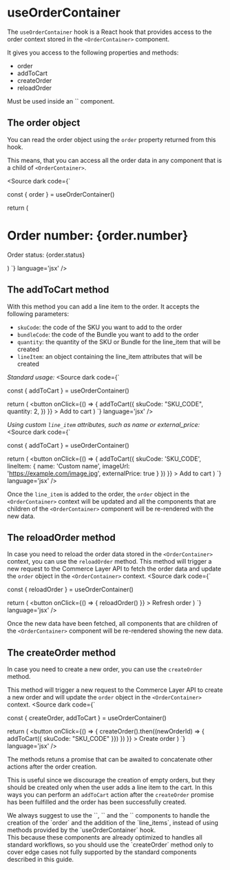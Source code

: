 
<Meta title='Hooks/useOrderContainer' />

# useOrderContainer

The `useOrderContainer` hook is a React hook that provides access to the order context stored in the `<OrderContainer>` component.

It gives you access to the following properties and methods:
- order
- addToCart
- createOrder
- reloadOrder 

<span title="Requirements" type="warning">
Must be used inside an `<OrderContainer>` component.
</span>

## The order object
You can read the order object using the `order` property returned from this hook.

This means, that you can access all the order data in any component that is a child of `<OrderContainer>`.

<Source dark code={`

const { order } = useOrderContainer()

return (
  <div>
    <h1>Order number: {order.number}</h1>
    <p>Order status: {order.status}</p>
  </div>
)
`} language='jsx' />
 
## The addToCart method
With this method you can add a line item to the order.
It accepts the following parameters:
- `skuCode`: the code of the SKU you want to add to the order
- `bundleCode`: the code of the Bundle you want to add to the order
- `quantity`: the quantity of the SKU or Bundle for the line_item that will be created
- `lineItem`: an object containing the line_item attributes that will be created


_Standard usage:_
<Source dark code={`

const { addToCart } = useOrderContainer()

return (
    <button
      onClick={() => {
        addToCart({
          skuCode: "SKU_CODE",
          quantity: 2,
        })
      }}
    >
      Add to cart
    </button>
)
`} language='jsx' />


_Using custom `line_item` attributes, such as name or external_price:_
<Source dark code={`

const { addToCart } = useOrderContainer()

return (
    <button
      onClick={() => {
        addToCart({
          skuCode: 'SKU_CODE',
          lineItem: {
            name: 'Custom name',
            imageUrl: 'https://example.com/image.jpg',
            externalPrice: true
          }
        })
      }}
    >
      Add to cart
    </button>
)
`} language='jsx' />


Once the `line_item` is added to the order, the `order` object in the `<OrderContainer>` context will be updated 
and all the components that are children of the `<OrderContainer>` component will be re-rendered with the new data.

## The reloadOrder method
In case you need to reload the order data stored in the `<OrderContainer>` context, you can use the `reloadOrder` method.
This method will trigger a new request to the Commerce Layer API to fetch the order data and update the `order` object in the `<OrderContainer>` context.
<Source dark code={`

const { reloadOrder } = useOrderContainer()

return (
    <button
      onClick={() => {
        reloadOrder()
      }}
    >
      Refresh order
    </button>
)
`} language='jsx' />

Once the new data have been fetched, all components that are children of the `<OrderContainer>` component will be re-rendered showing the new data.

## The createOrder method
In case you need to create a new order, you can use the `createOrder` method.

This method will trigger a new request to the Commerce Layer API to create a new order and will update the `order` object in the `<OrderContainer>` context.
<Source dark code={`

const { createOrder, addToCart } = useOrderContainer()

return (
    <button
      onClick={() => {
        createOrder().then((newOrderId) => {
          addToCart({ skuCode: "SKU_CODE" }})
        })
      }}
    >
      Create order
    </button>
)
`} language='jsx' />

The methods retuns a promise that can be awaited to concatenate other actions after the order creation.

This is useful since we discourage the creation of empty orders, but they should be created only when the user adds a line item to the cart.
In this ways you can perform an `addToCart` action after the `createOrder` promise has been fulfilled and the order has been successfully created.

<span title="Important notes" type="info">
We always suggest to use the `<OrderStorage>`, `<OrderContainer>` and the `<AddToCartButton>` components to handle the creation of the `order` 
and the addition of the `line_items`, instead of using methods provided by the `useOrderContainer` hook.
<br />
This because these components are already optimized to handles all standard workflows, so you should use the `createOrder` method 
only to cover edge cases not fully supported by the standard components described in this guide.
</span>
